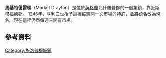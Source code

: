 {{Infobox UK place
| country                  = 英格蘭
| latitude                 = 52.9044
| longitude                = -2.4848
| label_position = bottom
| official_name            = Market Drayton
| population               = 11,773
|population_ref            = (2011)<ref>{{cite web|url=http://www.neighbourhood.statistics.gov.uk/dissemination/LeadKeyFigures.do?a=7&b=11126331&c=Market+Drayton&d=16&e=62&g=6460411&i=1001x1003x1032x1004&m=0&r=1&s=1448718897328&enc=1|title=Town population 2011|accessdate=28 November 2015|archive-url=https://web.archive.org/web/20151208171021/http://www.neighbourhood.statistics.gov.uk/dissemination/LeadKeyFigures.do?a=7&b=11126331&c=Market+Drayton&d=16&e=62&g=6460411&i=1001x1003x1032x1004&m=0&r=1&s=1448718897328&enc=1|archive-date=2015-12-08|dead-url=yes}}</ref>
| unitary_england          = [[Shropshire_Council|什羅普郡]]
| lieutenancy_england      = [[什羅普郡|什羅普郡]]
| region                   = 西米德蘭茲
| constituency_westminster = [[北什羅普郡_(英國國會選區)|什羅普郡]]
| post_town                = MARKET DRAYTON
| postcode_district        = TF9
| postcode_area            = TF
| dial_code                = 01630
| os_grid_reference        = SJ673321
| static_image_name        = MarketDraytonTudorHouseHotel.jpg
| static_image_caption     = 
}}
'''馬基特德雷頓'''（Market Drayton）是位於[[英格蘭|英格蘭]]北什羅普郡的一個集鎮，靠近斯塔福德郡。 1245年，亨利三世授予這裡每週開一次市場的特許，並將鎮名改為現名。現在這裡仍然每週三開有市場。
==參考資料==
{{Reflist}}
[[Category:施洛普郡城鎮|Category:施洛普郡城鎮]]